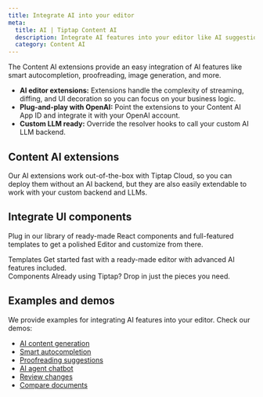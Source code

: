 ```yaml
---
title: Integrate AI into your editor
meta:
  title: AI | Tiptap Content AI
  description: Integrate AI features into your editor like AI suggestions, autocompletion, stream responses… more in our docs.
  category: Content AI
---
```



The Content AI extensions provide an easy integration of AI features like smart autocompletion, proofreading, image generation, and more.

- **AI editor extensions:** Extensions handle the complexity of streaming, diffing, and UI decoration so you can focus on your business logic.
- **Plug-and-play with OpenAI:** Point the extensions to your Content AI App ID and integrate it with your OpenAI account.
- **Custom LLM ready:** Override the resolver hooks to call your custom AI LLM backend.

## Content AI extensions

Our AI extensions work out-of-the-box with Tiptap Cloud, so you can deploy them without an AI backend, but they are also easily extendable to work with your custom backend and LLMs.

<div className="grid sm:grid-cols-2 gap-5">
  <ProductCard
    title="AI Toolkit"
    description="Give your AI text-editing superpowers. Build AI agents and custom AI integrations."
    tags={['New', 'Restricted release']}
    documentationUrl="/content-ai/capabilities/ai-toolkit/overview"
    icon={contentAIIcon.src}
    doubleWidth
  />
  <ProductCard
    title="AI Generation"
    description="Generate content, make simple inline edits, or autocomplete a text."
    tags={['Cloud', 'On premises']}
    documentationUrl="/content-ai/capabilities/generation/overview"
    icon={contentAIIcon.src}
  />
  <ProductCard
    title="AI Suggestion"
    description="Show proofreading suggestions in your editor."
    tags={['Beta', 'Cloud', 'On premises']}
    documentationUrl="/content-ai/capabilities/suggestion/overview"
    icon={contentAIIcon.src}
  />
</div>

## Integrate UI components

Plug in our library of ready-made React components and full-featured templates to get a polished Editor and customize from there.

<div>
  <CardGrid.Wrapper>
    <CardGrid.Item asChild>
      <Link href="/ui-components/templates/notion-like-editor">
        <CardGrid.ItemImage
          asNextImage
          src={cardCoverSimpleEditorTemplate.src}
          width={cardCoverSimpleEditorTemplate.width}
          height={cardCoverSimpleEditorTemplate.height}
          alt="Image"
        />
        <div>
          <CardGrid.ItemTitle>Templates</CardGrid.ItemTitle>
          <CardGrid.ItemParagraph>
            Get started fast with a ready-made editor with advanced AI features included.
          </CardGrid.ItemParagraph>
        </div>
        <CardGrid.ItemFooter />
      </Link>
    </CardGrid.Item>
    <CardGrid.Item asChild>
      <Link href="/ui-components/components/overview">
        <CardGrid.ItemImage
          asNextImage
          src={cardCoverUIComponents.src}
          width={cardCoverUIComponents.width}
          height={cardCoverUIComponents.height}
          alt="Image"
        />
        <div>
          <CardGrid.ItemTitle>Components</CardGrid.ItemTitle>
          <CardGrid.ItemParagraph>
            Already using Tiptap? Drop in just the pieces you need.
          </CardGrid.ItemParagraph>
        </div>
        <CardGrid.ItemFooter />
      </Link>
    </CardGrid.Item>
  </CardGrid.Wrapper>
</div>

## Examples and demos

We provide examples for integrating AI features into your editor. Check our demos:

- [AI content generation](/content-ai/capabilities/generation/overview)
- [Smart autocompletion](/content-ai/capabilities/generation/text-generation/autocompletion)
- [Proofreading suggestions](/content-ai/capabilities/suggestion/overview)
- [AI agent chatbot](/content-ai/capabilities/ai-toolkit/guides/ai-agent-chatbot)
- [Review changes](/content-ai/capabilities/ai-toolkit/guides/review-changes)
- [Compare documents](/content-ai/capabilities/ai-toolkit/primitives/compare-documents)
